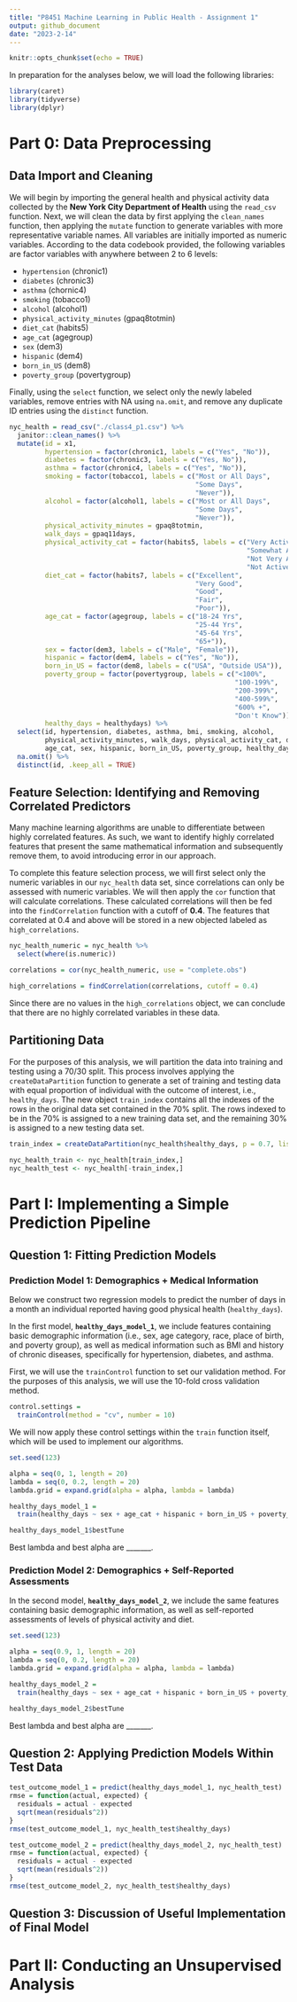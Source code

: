 ```yaml
---
title: "P8451 Machine Learning in Public Health - Assignment 1"
output: github_document
date: "2023-2-14"
---
```


```r
knitr::opts_chunk$set(echo = TRUE)
```

In preparation for the analyses below, we will load the following libraries:
```r
library(caret)
library(tidyverse)
library(dplyr)
```

# Part 0: Data Preprocessing

## Data Import and Cleaning 

We will begin by importing the general health and physical activity data collected by the __New York City Department of Health__ using the `read_csv` function. Next, we will clean the data by first applying the `clean_names` function, then applying the `mutate` function to generate variables with more representative variable names. All variables are initially imported as numeric variables. According to the data codebook provided, the following variables are factor variables with anywhere between 2 to 6 levels: 

* `hypertension` (chronic1)
* `diabetes` (chronic3)
* `asthma` (chornic4)
* `smoking` (tobacco1)
* `alcohol` (alcohol1)
* `physical_activity_minutes` (gpaq8totmin)
* `diet_cat` (habits5)
* `age_cat` (agegroup)
* `sex` (dem3)
* `hispanic` (dem4)
* `born_in_US` (dem8)
* `poverty_group` (povertygroup)

Finally, using the `select` function, we select only the newly labeled variables, remove entries with NA using `na.omit`, and remove any duplicate ID entries using the `distinct` function. 

```r
nyc_health = read_csv("./class4_p1.csv") %>% 
  janitor::clean_names() %>% 
  mutate(id = x1, 
         hypertension = factor(chronic1, labels = c("Yes", "No")),
         diabetes = factor(chronic3, labels = c("Yes, No")), 
         asthma = factor(chronic4, labels = c("Yes", "No")), 
         smoking = factor(tobacco1, labels = c("Most or All Days", 
                                               "Some Days", 
                                               "Never")), 
         alcohol = factor(alcohol1, labels = c("Most or All Days", 
                                               "Some Days", 
                                               "Never")), 
         physical_activity_minutes = gpaq8totmin, 
         walk_days = gpaq11days, 
         physical_activity_cat = factor(habits5, labels = c("Very Active", 
                                                            "Somewhat Active", 
                                                            "Not Very Active", 
                                                            "Not Active At All")), 
         diet_cat = factor(habits7, labels = c("Excellent",
                                               "Very Good", 
                                               "Good", 
                                               "Fair", 
                                               "Poor")), 
         age_cat = factor(agegroup, labels = c("18-24 Yrs", 
                                               "25-44 Yrs", 
                                               "45-64 Yrs", 
                                               "65+")), 
         sex = factor(dem3, labels = c("Male", "Female")), 
         hispanic = factor(dem4, labels = c("Yes", "No")), 
         born_in_US = factor(dem8, labels = c("USA", "Outside USA")), 
         poverty_group = factor(povertygroup, labels = c("<100%", 
                                                         "100-199%", 
                                                         "200-399%", 
                                                         "400-599%", 
                                                         "600% +", 
                                                         "Don't Know")), 
         healthy_days = healthydays) %>% 
  select(id, hypertension, diabetes, asthma, bmi, smoking, alcohol, 
         physical_activity_minutes, walk_days, physical_activity_cat, diet_cat, 
         age_cat, sex, hispanic, born_in_US, poverty_group, healthy_days) %>% 
  na.omit() %>% 
  distinct(id, .keep_all = TRUE)
```

## Feature Selection: Identifying and Removing Correlated Predictors

Many machine learning algorithms are unable to differentiate between highly correlated features. As such, we want to identify highly correlated features that present the same mathematical information and subsequently remove them, to avoid introducing error in our approach. 

To complete this feature selection process, we will first select only the numeric variables in our `nyc_health` data set, since correlations can only be assessed with numeric variables. We will then apply the `cor` function that will calculate correlations. These calculated correlations will then be fed into the `findCorrelation` function with a cutoff of __0.4__. The features that correlated at 0.4 and above will be stored in a new objected labeled as `high_correlations`.

```r
nyc_health_numeric = nyc_health %>% 
  select(where(is.numeric)) 

correlations = cor(nyc_health_numeric, use = "complete.obs")

high_correlations = findCorrelation(correlations, cutoff = 0.4)
```

Since there are no values in the `high_correlations` object, we can conclude that there are no highly correlated variables in these data. 

## Partitioning Data

For the purposes of this analysis, we will partition the data into training and testing using a 70/30 split. This process involves applying the `createDataPartition` function to generate a set of training and testing data with equal proportion of individual with the outcome of interest, i.e., `healthy_days`. The new object `train_index` contains all the indexes of the rows in the original data set contained in the 70% split. The rows indexed to be in the 70% is assigned to a new training data set, and the remaining 30% is assigned to a new testing data set. 

```r
train_index = createDataPartition(nyc_health$healthy_days, p = 0.7, list = FALSE)

nyc_health_train <- nyc_health[train_index,]
nyc_health_test <- nyc_health[-train_index,]
```

# Part I: Implementing a Simple Prediction Pipeline

## Question 1: Fitting Prediction Models

### Prediction Model 1: Demographics + Medical Information

Below we construct two regression models to predict the number of days in a month an individual reported having good physical health (`healthy_days`). 

In the first model, __`healthy_days_model_1`__, we include features containing basic demographic information (i.e., sex, age category, race, place of birth, and poverty group), as well as medical information such as BMI and history of chronic diseases, specifically for hypertension, diabetes, and asthma. 

First, we will use the `trainControl` function to set our validation method. For the purposes of this analysis, we will use the 10-fold cross validation method.

```r
control.settings = 
  trainControl(method = "cv", number = 10)
```

We will now apply these control settings within the `train` function itself, which will be used to implement our algorithms. 

```r
set.seed(123)

alpha = seq(0, 1, length = 20)
lambda = seq(0, 0.2, length = 20)
lambda.grid = expand.grid(alpha = alpha, lambda = lambda)

healthy_days_model_1 = 
  train(healthy_days ~ sex + age_cat + hispanic + born_in_US + poverty_group + bmi + hypertension + diabetes + asthma, data = nyc_health_train, method = "glmnet", preProc = c("center", "scale"), trControl = control.settings, tuneGrid = lambda.grid)

healthy_days_model_1$bestTune
```

Best lambda and best alpha are _______. 

### Prediction Model 2: Demographics + Self-Reported Assessments

In the second model, __`healthy_days_model_2`__, we include the same features containing basic demographic information, as well as self-reported assessments of levels of physical activity and diet.

```r
set.seed(123)

alpha = seq(0.9, 1, length = 20)
lambda = seq(0, 0.2, length = 20)
lambda.grid = expand.grid(alpha = alpha, lambda = lambda)

healthy_days_model_2 = 
  train(healthy_days ~ sex + age_cat + hispanic + born_in_US + poverty_group + bmi + physical_activity_cat + diet_cat, data = nyc_health_train, method = "glmnet", preProc = c("center", "scale"), trControl = control.settings, tuneGrid = lambda.grid)

healthy_days_model_2$bestTune
```

Best lambda and best alpha are _______. 

## Question 2: Applying Prediction Models Within Test Data 

```r
test_outcome_model_1 = predict(healthy_days_model_1, nyc_health_test)
rmse = function(actual, expected) {
  residuals = actual - expected
  sqrt(mean(residuals^2))
}
rmse(test_outcome_model_1, nyc_health_test$healthy_days)
```

```r
test_outcome_model_2 = predict(healthy_days_model_2, nyc_health_test)
rmse = function(actual, expected) {
  residuals = actual - expected
  sqrt(mean(residuals^2))
}
rmse(test_outcome_model_2, nyc_health_test$healthy_days)
```

## Question 3: Discussion of Useful Implementation of Final Model 



# Part II: Conducting an Unsupervised Analysis

 

